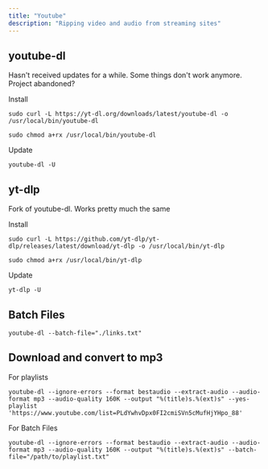 ```yaml
---
title: "Youtube"
description: "Ripping video and audio from streaming sites"
---
```

## youtube-dl

Hasn't received updates for a while. Some things don't work anymore. Project abandoned?

Install

```
sudo curl -L https://yt-dl.org/downloads/latest/youtube-dl -o /usr/local/bin/youtube-dl

sudo chmod a+rx /usr/local/bin/youtube-dl
```

Update
```
youtube-dl -U
```

## yt-dlp

Fork of youtube-dl. Works pretty much the same

Install

```
sudo curl -L https://github.com/yt-dlp/yt-dlp/releases/latest/download/yt-dlp -o /usr/local/bin/yt-dlp

sudo chmod a+rx /usr/local/bin/yt-dlp
```

Update
```
yt-dlp -U
```

## Batch Files

```
youtube-dl --batch-file="./links.txt"
```

## Download and convert to mp3

For playlists

```
youtube-dl --ignore-errors --format bestaudio --extract-audio --audio-format mp3 --audio-quality 160K --output "%(title)s.%(ext)s" --yes-playlist 'https://www.youtube.com/list=PLdYwhvDpx0FI2cmiSVn5cMufHjYHpo_88'
```

For Batch Files

```
youtube-dl --ignore-errors --format bestaudio --extract-audio --audio-format mp3 --audio-quality 160K --output "%(title)s.%(ext)s" --batch-file="/path/to/playlist.txt"
```
